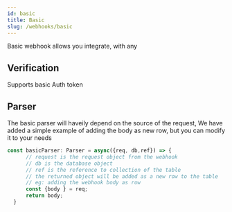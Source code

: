 ```yaml
---
id: basic
title: Basic
slug: /webhooks/basic
---
```


Basic webhook allows you integrate, with any 

## Verification

Supports basic Auth token

## Parser

The basic parser will haveily depend on the source of the request,
We have added a simple example of adding the body as new row, but you can modify it to your needs 


```typescript
const basicParser: Parser = async({req, db,ref}) => {
      // request is the request object from the webhook
      // db is the database object
      // ref is the reference to collection of the table
      // the returned object will be added as a new row to the table
      // eg: adding the webhook body as row
      const {body } = req;
      return body;
  }

```
